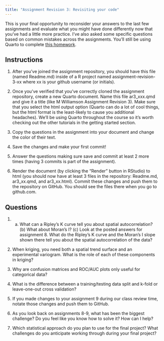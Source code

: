 ```yaml
---
title: "Assignment Revision 3: Revisiting your code"
---
```


This is your final opportunity to reconsider your answers to the last few assignments and evaluate what you might have done differently now that you've had a little more practice. I've also asked some specific questions based on common mistakes across the assignments. You'll still be using Quarto to complete [this homework](). 

## Instructions

1. After you've joined the assignment repository, you should have this file (named Readme.md) inside of a R project named assignment-revision-3-xx where xx is your github username (or initials).

2. Once you've verified that you've correctly cloned the assignment repository, create a new Quarto document. Name this file ar3_xxx.qmd and give it a title (like M Williamson Assignment Revision 3). Make sure that you select the html output option (Quarto can do a lot of cool things, but the html format is the least-likely to cause you additional headaches). We'll be using Quarto throughout the course so it's worth checking out the other tutorials in the getting started section.

3. Copy the questions in the assignment into your document and change the color of their text.

4. Save the changes and make your first commit!

5. Answer the questions making sure save and commit at least 2 more times (having 3 commits is part of the assignment).

6. Render the document (by clicking the "Render" button in RStudio) to html (you should now have at least 3 files in the repository: Readme.md, ar3_xx.qmd, and ar3_xx.html). Commit these changes and push them to the repository on GitHub. You should see the files there when you go to github.com.

## Questions

1. (a) What can a Ripley's K curve tell you about spatial autocorrelation? (b) What about Moran's I? (c) Look at the posted answers for assignment 8. What do the Ripley's K curve and the Moran's I slope shown there tell you about the spatial autocorrelation of the data? 

2. When kriging, you need both a spatial trend surface and an experimental variogram. What is the role of each of these components in kriging?

3. Why are confusion matrices and ROC/AUC plots only useful for categorical data?

4. What is the difference between a training/testing data split and k-fold or leave-one-out cross validation?

5. If you made changes to your assignment 9 during our class review time, notate those changes and push them to GitHub. 

6. As you look back on assignments 8-9, what has been the biggest challenge? Do you feel like you know how to solve it? How can I help?

7. Which statistical approach do you plan to use for the final project? What challenges do you anticipate working through during your final project?